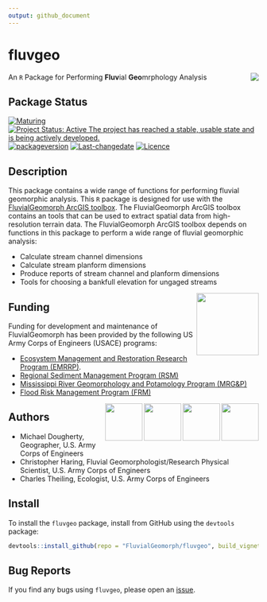 ```yaml
---
output: github_document
---
```

<!-- README.md is generated from README.Rmd. Please edit that file -->

# fluvgeo
An `R` Package for Performing **Fluv**ial **Geo**mrphology Analysis <img src="man/figures/castle.png" align="right" />

## Package Status
[![Maturing](https://img.shields.io/badge/lifecycle-maturing-blue.svg)](https://www.tidyverse.org/lifecycle)
[![Project Status: Active The project has reached a stable, usable state and is being actively developed.](https://www.repostatus.org/badges/latest/active.svg)](https://www.repostatus.org/#active)
[![packageversion](https://img.shields.io/badge/Package%20version-0.1.27-orange.svg?style=flat-square)](commits/master)
[![Last-changedate](https://img.shields.io/badge/last%20change-`r gsub('-', '--', Sys.Date())`-yellowgreen.svg)](/commits/master)
[![Licence](https://img.shields.io/badge/licence-CC0-blue.svg)](http://choosealicense.com/licenses/cc0-1.0/)

## Description
This package contains a wide range of functions for performing fluvial 
geomorphic analysis. This `R` package is designed for use with the [FluvialGeomorph 
ArcGIS toolbox](https://github.com/FluvialGeomorph/FluvialGeomorph). The FluvialGeomorph ArcGIS toolbox contains an tools that can be used to extract spatial data from high-resolution terrain data. The FluvialGeomorph ArcGIS toolbox depends on functions in this package to perform a wide range of fluvial geomorphic analysis:

* Calculate stream channel dimensions
* Calculate stream planform dimensions
* Produce reports of stream channel and planform dimensions
* Tools for choosing a bankfull elevation for ungaged streams

<img src="man/figures/HDQLO-03_h120.jpg" width=125 align="right" />

## Funding
Funding for development and maintenance of FluvialGeomorph has been provided by the following US Army Corps of Engineers (USACE) programs:

* [Ecosystem Management and Restoration Research Program (EMRRP)](https://emrrp.el.erdc.dren.mil).
* [Regional Sediment Management Program (RSM)](https://rsm.usace.army.mil/)
* [Mississippi River Geomorphology and Potamology Program (MRG&P)](https://www.mvd.usace.army.mil/Missions/Mississippi-River-Science-Technology/MS-River-Geomorphology-Potamology/)
* [Flood Risk Management Program (FRM)](https://www.iwr.usace.army.mil/Missions/Flood-Risk-Management/Flood-Risk-Management-Program/)

<img src="man/figures/FRMP_300.png" height=75 align="right" /><img src="man/figures/MRG&P_300.png" height=75 align="right" /><img src="man/figures/RSMlogo.png" height=75 align="right" /><img src="man/figures/EMRRP_logo_300.png" height=75 align="right" />


## Authors
* Michael Dougherty, Geographer, U.S. Army Corps of Engineers
* Christopher Haring, Fluvial Geomorphologist/Research Physical Scientist, U.S. Army Corps of Engineers
* Charles Theiling, Ecologist, U.S. Army Corps of Engineers

## Install
To install the `fluvgeo` package, install from GitHub using the `devtools` package:

```r
devtools::install_github(repo = "FluvialGeomorph/fluvgeo", build_vignettes = TRUE)
```

## Bug Reports
If you find any bugs using `fluvgeo`, please open an [issue](https://github.com/FluvialGeomorph/fluvgeo/issues). 
